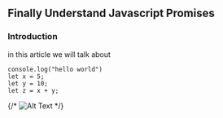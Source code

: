 
<br></br>
## Finally Understand Javascript Promises

### Introduction

in this article we will talk about


```
console.log("hello world")
let x = 5;
let y = 10;
let z = x + y;
```
{/* ![Alt Text](/pictures/me.jpeg) */}

